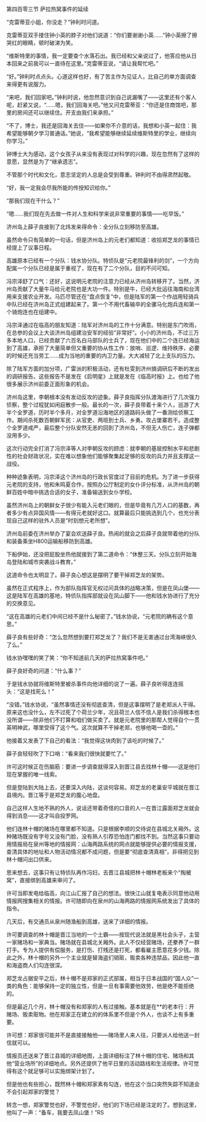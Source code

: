 

第四百零三节 萨拉热窝事件的延续

“克雷蒂亚小姐，你没走？”钟利时问道。

克雷蒂亚双手搂住钟小英的脖子对他们说道：“你们要谢谢小英……”钟小英擦了擦哭红的眼睛，顿时破涕为笑。

“维斯特里的事情，我一定要查个水落石出。我已经和父亲说过了，他答应他从日本回来之前我可以一直待在这里。”克雷蒂亚说，“请让我帮忙吧。”

“好。”钟利时点点头。心道这样也好，有了苦主作为见证人，比自己的单方面调查来得更有说服力。

“来吧，我们回家吧。”钟利时说，他忽然意识到自己说漏嘴了――这里还有个客人呢，赶紧又说，“……嗯，我们回海关吧。”他又问克雷蒂亚：“你还是住商馆吧，那里的房间还可以继续住。开支由我们来承担。”

“不了，博士，我还是回海关去住――如果你不介意的话，我想和小英一起住：我希望能够朝夕学习普通话。”她说，“我希望能够继续延续维斯特里的学业，继续向你学习。”

钟博士大为感动，这个女孩子从来没有表现过对科学的兴趣，现在忽然有了这样的意愿，显然是为了“继承遗志”。

不管那个时代和文化，意志坚定的人总是会受到尊重。钟利时不由得肃然起敬。

“好，我一定我会尽我所能的传授知识给你。”

“那我们现在干什么？”

“嗯……我们现在先去做一件对人生和科学来说非常重要的事情――吃早饭。”

济州岛上薛子良接到了北炜发来得命令：全分队立刻移防至高雄。

虽然命令只有简单的一句话，但是济州岛上的元老们都知道：收拾郑芝龙的事情已经提上了议事日程。

高雄原本已经有一个分队：钱水协分队。特侦队是“元老院最锋利的剑”，一个方向配属一个分队已经是属于重视了，现在有了二个分队，目的不问可知。

冯宗泽舒了口气：还好，这说明元老院的注意力已经从济州岛转移开了。当然，济州岛贡献了大量牛马给元老院也是大功一件。特别是牛，已经大批运往海南和台湾用来支援农业开发。马匹尽管还在“盘点恢复”中，但是陆军的第一个作战用轻骑兵中队已经在济州岛正式组建起来了。第一个不用代畜输卒的全骡马化炮兵连和第一个骑炮连也在组建中。

冯宗泽通过在临高的朋友知道：陆军对济州岛的工作十分满意。特别是东门吹雨，在总参的会议上大谈济州岛组建治安军的经验“非常好”。小小的济州岛，不过三万多本地人口，已经贡献了六百名白马部队的士兵了，现在他们中的二个连已经海运到了高雄，承担了大量简单但又重要的协从性工作：放哨、巡逻、维持秩序，必要的时候还充当劳工……成为当地的重要的内卫力量。大大减轻了北上支队的压力。

除了陆军方面的加分项，广雷派的积极活动，还有杜雯到济州搞调研后不断的发出的调研报告。这些报告不是发在《启明星》上就是发在《临高时报》上。也给了他很多展示济州前委正面形象的机会。

济州岛这里，李朝根本没有发动反攻的迹象。薛子良指挥分队渡海进行了几次强力侦察，整个过程犹如闲庭散步一般。最长的一次，薛子良带着十来个人，巡游了大半个全罗道，历时半个多月，对全罗道沿海地区的道路码头做了一番测绘侦察工作。期间杀死数百朝鲜军民：从官吏、两班到士兵、乡勇。攻占堡寨若干。造成整个全罗道戒严，最后整个分队安然无恙的回到了济州岛，不但无人伤亡，连子弹都没用多少。

这次行动完全打消了冯宗泽等人对李朝反攻的顾虑：就李朝的基层控制水平和悲剧性的社会财政状况，实在难以想象他们能够聚集起足够的反攻的兵力并且支撑这一战役。

种种迹象表明，冯宗泽这个济州岛的行政长官度过了目前的危机。为了进一步获得元老院的支持，他和朱鸣夏合作，按照办公厅制定的女仆评分标准，从济州岛的朝鲜百姓中暗中挑选合适的女子，准备输送到女仆学校。

虽然济州岛上的朝鲜女子很少有能入元老们眼的，但是毕竟有几万人口的基数，再者多少有点异国风情――有得元老就好这口。就算最后只能挑选到几个，也充分表现自己这样的驻外人员是“时刻想元老所想”。

济州岛前委在济州举办了宴会欢送薛子良。热闹的就会之后薛子良就带着他的分队和装备乘坐H800运输船移防到高雄。

下船伊始，还没把屁股坐热他就接到了第二道命令：“休整三天。分队立刻开始海岛登陆和城市突袭战斗教育。”

这道命令也太明显了。薛子良心想这是摆明了要干掉郑芝龙的架势。

虽然在正式程序上，作为部队指挥官无权过问具体的战略决策，但是在凤山堡――这是陆军在高雄的基地，特侦队指挥部就设在凤山脚下――他和钱水协进行了充分的交换意见。

“这在高雄的元老们中间已经不是什么秘密了。”钱水协说，“元老院的确有这个意思。”

薛子良有些好奇：“怎么忽然想到要打郑芝龙了？我们不是无害通过台湾海峡很久了么。”

钱水协嘿嘿的笑了笑：“你不知道前几天的萨拉热窝事件吧。”

薛子良好奇的问道：“什么事？”

于是钱水协就将维斯特里被杀事件向他详细的说了一遍。薛子良听得连连摇头：“这是找死么！”

“没错。”钱水协说，“虽然事情还没有彻底查清，但是这事摆明了是老郑派人干得。原来这也没什么，左不过死了个荷兰少年，况且荷兰人信不信人是我们杀得根本也没所谓――除非他们不打算和咱们做买卖了。就是元老院里的那帮人觉得自个一贯英明神武，哪里受得了这个气。这次就算不干掉老郑，也够他喝一壶的。”

他接着又发表了下自己的看法：“我觉得这块肉到了该吃的时候了。”

薛子良轻轻吹了下口哨：“看来我们很快就要忙了。”

许可这时候正在伤脑筋：要进一步调查就得深入到晋江县去找林十帽――这是他们现在掌握的唯一线索。

但是登陆到大陆上去，还要深入内陆，这谈何容易。郑芝龙的老巢安平城就在晋江县境内。晋江等于是郑芝龙的腹心地盘。

自己这样人生地不熟的外人，说话还带着奇怪的口音的人一在晋江露面郑芝龙就会得到消息――这才叫自投罗网。

他们连林十帽的赌场在哪里都不知道。只是根据李顺的交待说在县城北关厢外。这种赌场既没有字号又没有门脸，没有熟人引荐恐怕连门都找不到。当然这事只要动用情报局在泉州等地的情报网：山海两路系统的网点就能够提供必要的情报支援，查清具体的地址和人物活动情况都不成问题，但是要“彻底查清真相”，非得把见到林十帽问出口供来。

思来想去，这事只有让特侦队再作冯妇，去晋江县城把林十帽林老板来个“掏被窝”，直接绑到高雄来审问了。

许可当即发电给临高，向江山汇报了自己的想法。很快江山就复电表示同意他动用情报网搜集相关的情报。许可随即向在泉州的山海两路的情报网系统发出了具体的指令。

几天后，有交通员从泉州随渔船到高雄，送来了详细的情报。

许可要调查的林十帽是晋江当地的一个土霸――按现代说法就是黑社会头子，主营一家赌场和一家典当。赌场就在县城北关厢外。此人不仅经营赌场，还豢养了一群打手。专为人提供有偿服务，是打伤、打残还是打死，都看雇主愿意花多少钱。除此之外，林十帽的另外一个主业就是替海盗们销赃，贩卖各种违禁品，因此他一直和海盗商人们勾连很深。

郑芝龙占据安平之后，林十帽不是郑家的正式部属，相当于日本战国的“国人众”一类的角色：能够保持一定的独立性，但是一旦有事需要他效劳，他是绝不能拒绝的。

但是最近几个月，林十帽没有和郑家的人有过接触。基本就是在**的老本行：开赌场、贩卖赃物。他在郑家正在建立的的体系里不但是个外人，也谈不上有多重要。

许可想：郑家很可能并不是直接接触他――赌场里人来人往，只要派人给他送一封信就可以。

情报员还送来了晋江县城的详细地图，上面详细标注了林十帽的住宅、赌场和其他“营业场所”的详细地点。另外还提供了他平日里的活动路线和生活规律。许可觉得有这个就足够可以实施绑架计划了。

但是他也有些担心，既然林十帽和郑家素有勾连，他在这个当口突然失踪不知道会不会引起郑家的警觉？

转念一想，郑家警觉也好，不警觉也好，他们的下场已经是注定的了。想到这里，他叫了一声：“备车，我要去凤山堡！”RS

